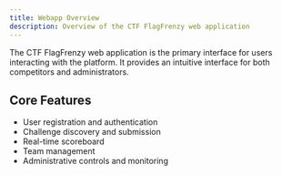 ```yaml
---
title: Webapp Overview
description: Overview of the CTF FlagFrenzy web application
---
```


The CTF FlagFrenzy web application is the primary interface for users interacting with the platform. It provides an intuitive interface for both competitors and administrators.

## Core Features

- User registration and authentication
- Challenge discovery and submission
- Real-time scoreboard
- Team management
- Administrative controls and monitoring

